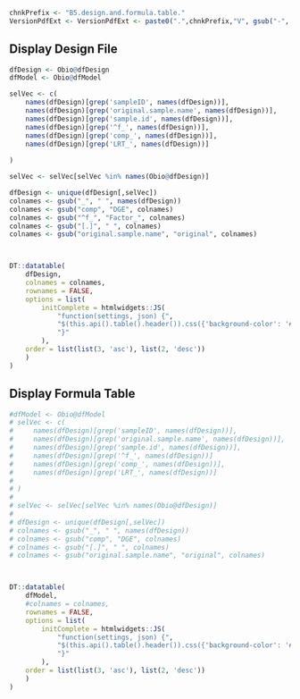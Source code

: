 <!-- Set PArameters Module -->
<!-- Set the chnkPrefix to make all chunks unique in the overall folder -->
```r
chnkPrefix <- "B5.design.and.formula.table."
VersionPdfExt <- VersionPdfExt <- paste0(".",chnkPrefix,"V", gsub("-", "", Sys.Date()), ".pdf")

```


## Display Design File
```r
dfDesign <- Obio@dfDesign
dfModel <- Obio@dfModel

selVec <- c(
    names(dfDesign)[grep('sampleID', names(dfDesign))],
    names(dfDesign)[grep('original.sample.name', names(dfDesign))],
    names(dfDesign)[grep('sample.id', names(dfDesign))],
    names(dfDesign)[grep('^f_', names(dfDesign))],
    names(dfDesign)[grep('comp_', names(dfDesign))],
    names(dfDesign)[grep('LRT_', names(dfDesign))]
    
)

selVec <- selVec[selVec %in% names(Obio@dfDesign)]

dfDesign <- unique(dfDesign[,selVec])
colnames <- gsub("_", " ", names(dfDesign))
colnames <- gsub("comp", "DGE", colnames)
colnames <- gsub("^f_", "Factor_", colnames)
colnames <- gsub("[.]", " ", colnames)
colnames <- gsub("original.sample.name", "original", colnames)



DT::datatable(
    dfDesign,
    colnames = colnames,
    rownames = FALSE,
    options = list(
        initComplete = htmlwidgets::JS(
            "function(settings, json) {",
            "$(this.api().table().header()).css({'background-color': '#000', 'color': '#fff'});",
            "}"
        ),
    order = list(list(3, 'asc'), list(2, 'desc'))
    )
) 

```


## Display Formula Table
```r
#dfModel <- Obio@dfModel
# selVec <- c(
#     names(dfDesign)[grep('sampleID', names(dfDesign))],
#     names(dfDesign)[grep('original.sample.name', names(dfDesign))],
#     names(dfDesign)[grep('sample.id', names(dfDesign))],
#     names(dfDesign)[grep('^f_', names(dfDesign))]
#     names(dfDesign)[grep('comp_', names(dfDesign))],
#     names(dfDesign)[grep('LRT_', names(dfDesign))]
#     
# )
# 
# selVec <- selVec[selVec %in% names(Obio@dfDesign)]
# 
# dfDesign <- unique(dfDesign[,selVec])
# colnames <- gsub("_", " ", names(dfDesign))
# colnames <- gsub("comp", "DGE", colnames)
# colnames <- gsub("[.]", " ", colnames)
# colnames <- gsub("original.sample.name", "original", colnames)



DT::datatable(
    dfModel,
    #colnames = colnames,
    rownames = FALSE,
    options = list(
        initComplete = htmlwidgets::JS(
            "function(settings, json) {",
            "$(this.api().table().header()).css({'background-color': '#000', 'color': '#fff'});",
            "}"
        ),
    order = list(list(3, 'asc'), list(2, 'desc'))
    )
) 

```